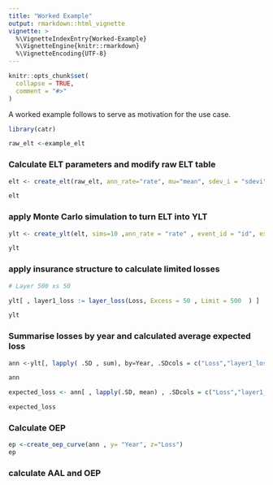 ```yaml
---
title: "Worked Example"
output: rmarkdown::html_vignette
vignette: >
  %\VignetteIndexEntry{Worked-Example}
  %\VignetteEngine{knitr::rmarkdown}
  %\VignetteEncoding{UTF-8}
---
```


```r
knitr::opts_chunk$set(
  collapse = TRUE,
  comment = "#>"
)
```

A worked example follows to serve as motivation for the use case.


```r
library(catr)

raw_elt <-example_elt

```

### Calculate ELT parameters and modify raw ELT table


```r
elt <- create_elt(raw_elt, ann_rate="rate", mu="mean", sdev_i = "sdevi" , sdev_c = "sdevc", expval = "exp")

elt
```

### apply Monte Carlo simulation to turn ELT into YLT

```r
ylt <- create_ylt(elt, sims=10 ,ann_rate = "rate" , event_id = "id", expval = "exp" , mu ="mean")

ylt
```

### apply insurance structure to calculate limited losses

```r

# Layer 500 xs 50

ylt[ , layer1_loss := layer_loss(Loss, Excess = 50 , Limit = 500  ) ] 

ylt
```

### Summarise losses by year and calculated average expected loss

```r


ann <-ylt[, lapply( .SD , sum), by=Year, .SDcols = c("Loss","layer1_loss") ] 

ann

expected_loss <- ann[ , lapply(.SD, mean) , .SDcols = c("Loss","layer1_loss")      ]

expected_loss


```

### Calculate OEP

```r

ep <-create_oep_curve(ann , y= "Year", z="Loss")
ep

```



### calculate AAL and OEP







